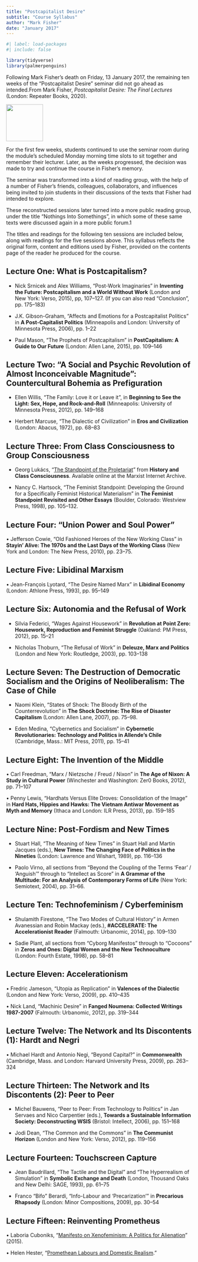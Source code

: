 ```yaml
---
title: "Postcapitalist Desire"
subtitle: "Course Syllabus"
author: "Mark Fisher"
date: "January 2017"
---
```


```r
#| label: load-packages
#| include: false

library(tidyverse)
library(palmerpenguins)
```

Following Mark Fisher’s death on Friday, 13 January 2017, the remaining ten weeks of the “Postcapitalist Desire” seminar did not go ahead as intended.[From Mark Fisher, *Postcapitalist Desire: The Final Lectures* (London: Repeater Books, 2020).]{.aside}

::: {.column-margin}

[![](img/pd-cover.jpg){.lightbox width=100}](https://repeaterbooks.com/product/postcapitalist-desire-the-final-lectures/)

:::

For the first few weeks, students continued to use the seminar room during the module’s scheduled Monday morning time slots to sit together and remember their lecturer. Later, as the weeks progressed, the decision was made to try and continue the course in Fisher’s memory.

The seminar was transformed into a kind of reading group, with the help of a number of Fisher’s friends, colleagues, collaborators, and influences being invited to join students in their discussions of the texts that Fisher had intended to explore.

These reconstructed sessions later turned into a more public reading group, under the title “Nothings Into Somethings”, in which some of these same texts were discussed again in a more public forum.1

The titles and readings for the following ten sessions are included below, along with readings for the five sessions above. This syllabus reflects the original form, content and editions used by Fisher, provided on the contents page of the reader he produced for the course.

## Lecture One: What is Postcapitalism?

- Nick Srnicek and Alex Williams, “Post-Work Imaginaries” in **Inventing the Future: Postcapitalism and a World Without Work** (London and New York: Verso, 2015), pp, 107–127. (If you can also read “Conclusion”, pp. 175–183)

- J.K. Gibson-Graham, “Affects and Emotions for a Postcapitalist Politics” in **A Post-Capitalist Politics** (Minneapolis and London: University of Minnesota Press, 2006), pp. 1–22

- Paul Mason, “The Prophets of Postcapitalism” in **PostCapitalism: A Guide to Our Future** (London: Allen Lane, 2015), pp. 109–146

## Lecture Two: “A Social and Psychic Revolution of Almost Inconceivable Magnitude”: Countercultural Bohemia as Prefiguration

- Ellen Willis, “The Family: Love it or Leave it”, in **Beginning to See the Light: Sex, Hope, and Rock-and-Roll** (Minneapolis: University of Minnesota Press, 2012), pp. 149–168

- Herbert Marcuse, “The Dialectic of Civilization” in **Eros and Civilization** (London: Abacus, 1972), pp. 68–83

## Lecture Three: From Class Consciousness to Group Consciousness

- Georg Lukács, “[The Standpoint of the Proletariat](https://www.marxists.org/archive/Lukács/works/history/)” from **History and Class Consciousness**. Available online at the Marxist Internet Archive.
   
- Nancy C. Hartsock, “The Feminist Standpoint: Developing the Ground for a Specifically Feminist Historical Materialism” in **The Feminist Standpoint Revisited and Other Essays** (Boulder, Colorado: Westview Press, 1998), pp. 105–132.

## Lecture Four: “Union Power and Soul Power”

• Jefferson Cowie, “Old Fashioned Heroes of the New Working Class” in **Stayin’ Alive: The 1970s and the Last Days of the Working Class** (New York and London: The New Press, 2010), pp. 23–75.

## Lecture Five: Libidinal Marxism

• Jean-François Lyotard, “The Desire Named Marx” in **Libidinal Economy** (London: Athlone Press, 1993), pp. 95–149

## Lecture Six: Autonomia and the Refusal of Work

- Silvia Federici, “Wages Against Housework” in **Revolution at Point Zero: Housework, Reproduction and Feminist Struggle** (Oakland: PM Press, 2012), pp. 15–21

- Nicholas Thoburn, “The Refusal of Work” in **Deleuze, Marx and Politics** (London and New York: Routledge, 2003), pp. 103–138

## Lecture Seven: The Destruction of Democratic Socialism and the Origins of Neoliberalism: The Case of Chile

- Naomi Klein, “States of Shock: The Bloody Birth of the Counterrevolution” in **The Shock Doctrine: The Rise of Disaster Capitalism** (London: Allen Lane, 2007), pp. 75–98.

- Eden Medina, “Cybernetics and Socialism” in **Cybernetic Revolutionaries: Technology and Politics in Allende’s Chile** (Cambridge, Mass.: MIT Press, 2011), pp. 15–41

## Lecture Eight: The Invention of the Middle

• Carl Freedman, “Marx / Nietzsche / Freud / Nixon” in **The Age of Nixon: A Study in Cultural Power** (Winchester and Washington: Zer0 Books, 2012), pp. 71–107

• Penny Lewis, “Hardhats Versus Elite Droves: Consolidation of the Image” in **Hard Hats, Hippies and Hawks: The Vietnam Antiwar Movement as Myth and Memory** (Ithaca and London: ILR Press, 2013), pp. 159–185

## Lecture Nine: Post-Fordism and New Times

- Stuart Hall, “The Meaning of New Times” in Stuart Hall and Martin Jacques (eds.), **New Times: The Changing Face of Politics in the Nineties** (London: Lawrence and Wishart, 1989), pp. 116–136

- Paolo Virno, all sections from “Beyond the Coupling of the Terms ‘Fear’ / ‘Anguish’” through to “Intellect as Score” in **A Grammar of the Multitude: For an Analysis of Contemporary Forms of Life** (New York: Semiotext, 2004), pp. 31–66.

## Lecture Ten: Technofeminism / Cyberfeminism

- Shulamith Firestone, “The Two Modes of Cultural History” in Armen Avanessian and Robin Mackay (eds.), **\#ACCELERATE: The Accelerationist Reader** (Falmouth: Urbanomic, 2014), pp. 109–130

- Sadie Plant, all sections from “Cyborg Manifestos” through to “Cocoons” in **Zeros and Ones: Digital Women and the New Technoculture** (London: Fourth Estate, 1998), pp. 58–81

## Lecture Eleven: Accelerationism

• Fredric Jameson, “Utopia as Replication” in **Valences of the Dialectic** (London and New York: Verso, 2009), pp. 410–435

• Nick Land, “Machinic Desire” in **Fanged Noumena: Collected Writings 1987-2007** (Falmouth: Urbanomic, 2012), pp. 319–344

## Lecture Twelve: The Network and Its Discontents (1): Hardt and Negri

• Michael Hardt and Antonio Negi, “Beyond Capital?” in **Commonwealth** (Cambridge, Mass. and London: Harvard University Press, 2009), pp. 263–324

## Lecture Thirteen: The Network and Its Discontents (2): Peer to Peer

- Michel Bauwens, “Peer to Peer: From Technology to Politics” in Jan Servaes and Nico Carpentier (eds.), **Towards a Sustainable Information Society: Deconstructing WSIS** (Bristol: Intellect, 2006), pp. 151–168

- Jodi Dean, “The Common and the Commons” in **The Communist Horizon** (London and New York: Verso, 2012), pp. 119–156

## Lecture Fourteen: Touchscreen Capture

- Jean Baudrillard, “The Tactile and the Digital” and “The Hyperrealism of Simulation” in **Symbolic Exchange and Death** (London, Thousand Oaks and New Delhi: SAGE, 1993), pp. 61–75

- Franco “Bifo” Berardi, “Info-Labour and ‘Precarization’” in **Precarious Rhapsody** (London: Minor Compositions, 2009), pp. 30–54

## Lecture Fifteen: Reinventing Prometheus

• Laboria Cuboniks, “[Manifesto on Xenofeminism: A Politics for Alienation](http://www.laboriacuboniks.net/#zero)” (2015).

• Helen Hester, “[Promethean Labours and Domestic Realism](https://www.academia.edu/11571359/Promethean_Labours_and_Dom estic_Realism).”